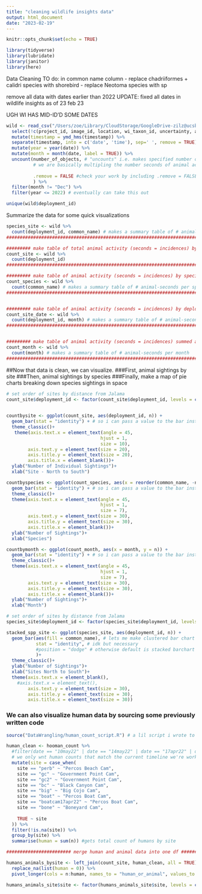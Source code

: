 ```yaml
---
title: "cleaning wildlife insights data"
output: html_document
date: "2023-02-19"
---
```


```r
knitr::opts_chunk$set(echo = TRUE)

library(tidyverse)
library(lubridate)
library(janitor)
library(here)
```


Data Cleaning TO do:
in common name column
- replace chadriiformes + calidri species with shorebird
- replace Neotoma species with sp

remove all data with dates earlier than 2022
UPDATE: fixed all dates in wildlife insights as of 23 feb 23

UGH WI HAS MID-ID'D SOME DATES


```r

wild <- read_csv("/Users/zoe/Library/CloudStorage/GoogleDrive-zilz@ucsb.edu/My Drive/SCHOOL/PHD_AT_UCSB/GitHub/Project_Ecotone/data/WI_images23feb23.csv") %>% 
  select(!c(project_id, image_id, location, wi_taxon_id, uncertainty, age, sex, animal_recognizable, individual_id, individual_animal_notes, highlighted, cv_confidence, license)) %>% 
  mutate(timestamp = ymd_hms(timestamp)) %>% 
  separate(timestamp, into = c('date', 'time'), sep=' ', remove = TRUE) %>% 
  mutate(year = year(date)) %>% 
  mutate(month = month(date, label = TRUE)) %>% 
  uncount(number_of_objects, # "uncounts" i.e. makes specified number of copies of the row based on the # in how_many
          # we are basically multipling the number seconds of animal activity by the number of animals in the capture - this is fine...
          
          .remove = FALSE #check your work by including .remove = FALSE... this keeps the column where the #of copies to make was stored. default is to delete it
          ) %>% 
  filter(month != "Dec") %>% 
  filter(year <= 2022) # eventually can take this out 

unique(wild$deployment_id)

```

Summarize the data for some quick visualizations
```r

species_site <- wild %>%
  count(deployment_id, common_name) # makes a summary table of # animal-seconds per species per deployment_id per site
########################################################################################

######### make table of total animal activity (seconds = incidences) by deployment_id ###########
count_site <- wild %>%
  count(deployment_id)
########################################################################################

######### make table of animal activity (seconds = incidences) by species summed across all deployment_ids ###########
count_species <- wild %>%
  count(common_name) # makes a summary table of # animal-seconds per species per deployment_id per month
########################################################################################


######### make table of animal activity (seconds = incidences) by deployment_id by date ###########
count_site_date <- wild %>%
  count(deployment_id, month) # makes a summary table of # animal-seconds per species per deployment_id per month
########################################################################################


######### make table of animal activity (seconds = incidences) summed across all deployment_ids by date ###########
count_month <- wild %>%
  count(month) # makes a summary table of # animal-seconds per month
########################################################################################

```

##Now that data is clean, we can visualize. 
###First, animal sightings by site 
###Then, animal sightings by species
###Finally, make a map of pie charts breaking down species sightings in space
```r

# set order of sites by distance from Jalama
count_site$deployment_id <- factor(count_site$deployment_id, levels = c("Boathouse Cam", "Sudden Canyon Cam", "Old Fencepost Cam" , "Black Canyon Cam", "North Beach Fort Cam", "North Vista Spring Cam", "North Beach Canyon Cam","Cove Cam", "Govies Cliff Cam", "Big Cojo Cam"  ,"Percos Driftwood Cam" , "Percos Boat Cam","Percos Beach Cam", "Percos Log Cam" , "Percos Post Cam"  , "Damsite Creek Cam")) # arranged them north to south
 

countbysite <- ggplot(count_site, aes(deployment_id, n)) +
  geom_bar(stat = "identity") + # so i can pass a value to the bar instead of having ggplot count for me
  theme_classic()+
   theme(axis.text.x = element_text(angle = 45, 
                                   hjust = 1, 
                                   size = 10),
        axis.text.y = element_text(size = 20),
        axis.title.y = element_text(size = 20),
        axis.title.x = element_blank())+
  ylab("Number of Individual Sightings")+
  xlab("Site - North to South")

```

```r

countbyspecies <- ggplot(count_species, aes(x = reorder(common_name, -n), n)) +
  geom_bar(stat = "identity") + # so i can pass a value to the bar instead of having ggplot count for me
  theme_classic()+
  theme(axis.text.x = element_text(angle = 45, 
                                   hjust = 1, 
                                   size = 7),
        axis.text.y = element_text(size = 30),
        axis.title.y = element_text(size = 30),
        axis.title.x = element_blank())+
  ylab("Number of Sightings")+
  xlab("Species")

```
```r

countbymonth <- ggplot(count_month, aes(x = month, y = n)) +
  geom_bar(stat = "identity") + # so i can pass a value to the bar instead of having ggplot count for me
  theme_classic()+
  theme(axis.text.x = element_text(angle = 45, 
                                   hjust = 1, 
                                   size = 7),
        axis.text.y = element_text(size = 30),
        axis.title.y = element_text(size = 30),
        axis.title.x = element_blank())+
  ylab("Number of Sightings")+
  xlab("Month")

```

```r

# set order of sites by distance from Jalama
species_site$deployment_id <- factor(species_site$deployment_id, levels = c("Boathouse Cam", "Sudden Canyon Cam", "Old Fencepost Cam" , "Black Canyon Cam", "North Beach Fort Cam", "North Vista Spring Cam", "North Beach Canyon Cam","Cove Cam", "Govies Cliff Cam", "Big Cojo Cam"  ,"Percos Driftwood Cam" , "Percos Boat Cam","Percos Beach Cam", "Percos Log Cam" , "Percos Post Cam"  , "Damsite Creek Cam")) # arranged them north to south

stacked_spp_site <- ggplot(species_site, aes(deployment_id, n)) +
  geom_bar(aes(fill = common_name), # lets me make clustered bar chart
           stat = "identity", # idk but necessary
           #position = "dodge" # otherwise default is stacked barchart
           )+
  theme_classic()+ 
  ylab("Number of Sightings")+
  xlab("Sites North to South")+
  theme(axis.text.x = element_blank(),
    #axis.text.x = element_text(),
        axis.text.y = element_text(size = 30),
        axis.title.y = element_text(size = 30),
        axis.title.x = element_text(size = 30))

```

### We can also visualize human data by sourcing some previously written code
```r
source("DataWrangling/human_count_script.R") # a lil script i wrote to get the human data into a nice neat little summary table of human seconds by site. it's called hooman_count

human_clean <- hooman_count %>% 
  #filter(date == "10may22" | date == "14may22" | date == "17apr22" | date == "28apr22" | date == "5apr22") %>% 
  # we only wnt human counts that match the current timeline we're working with, may and april
  mutate(site = case_when(
    site == "perb" ~ "Percos Beach Cam",
    site == "gc" ~ "Government Point Cam",
    site == "gc2" ~ "Government Point Cam",
    site == "bc" ~ "Black Canyon Cam",
    site == "big" ~ "Big Cojo Cam",
    site == "boat" ~ "Percos Boat Cam",
    site == "boatcam17apr22" ~ "Percos Boat Cam",
    site == "bone" ~ "Boneyard Cam",
    
    TRUE ~ site
  )) %>% 
  filter(!is.na(site)) %>% 
  group_by(site) %>% 
  summarise(human = sum(n)) #gets total count of humans by site

######################## merge human and animal data into one df ########################

humans_animals_bysite <- left_join(count_site, human_clean, all = TRUE) %>% 
  replace_na(list(human = 0)) %>% 
  pivot_longer(cols = n:human, names_to = "human_or_animal", values_to = "count") # pivot for ggplot (im crying)

humans_animals_site$site <- factor(humans_animals_site$site, levels = c("vsc", "vof", "bc", "fort", "nvs", "nbc","cov", "gov", "pd", "pb", "pl", "pp", "dam")) # arranged them north to south

```

